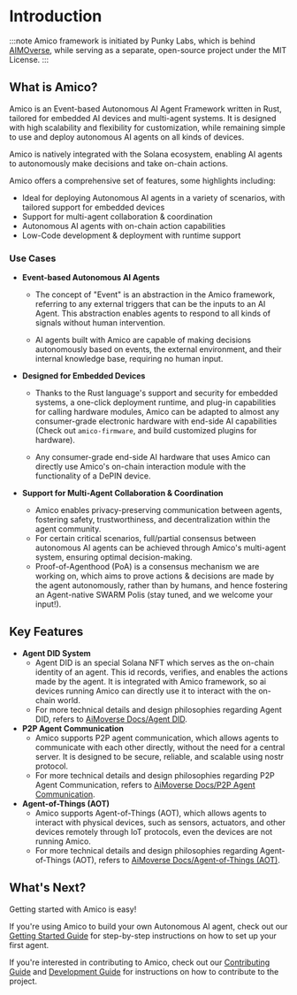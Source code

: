 # Introduction

:::note 
Amico framework is initiated by Punky Labs, which is behind [AIMOverse](https://aimoverse.xyz), while serving as a separate, open-source project under the MIT License.
:::

## What is Amico?

Amico is an Event-based Autonomous AI Agent Framework written in Rust, tailored for embedded AI devices and multi-agent systems. It is designed with high scalability and flexibility for customization, while remaining simple to use and deploy autonomous AI agents on all kinds of devices.

Amico is natively integrated with the Solana ecosystem, enabling AI agents to autonomously make decisions and take on-chain actions.

Amico offers a comprehensive set of features, some highlights including:

- Ideal for deploying Autonomous AI agents in a variety of scenarios, with tailored support for embedded devices
- Support for multi-agent collaboration & coordination
- Autonomous AI agents with on-chain action capabilities
- Low-Code development & deployment with runtime support

### Use Cases

- **Event-based Autonomous AI Agents**

  - The concept of "Event" is an abstraction in the Amico framework, referring to any external triggers that can be the inputs to an AI Agent. This abstraction enables agents to respond to all kinds of signals without human intervention.

  - AI agents built with Amico are capable of making decisions autonomously based on events, the external environment, and their internal knowledge base, requiring no human input.

- **Designed for Embedded Devices**

  - Thanks to the Rust language's support and security for embedded systems, a one-click deployment runtime, and plug-in capabilities for calling hardware modules, Amico can be adapted to almost any consumer-grade electronic hardware with end-side AI capabilities (Check out `amico-firmware`, and build customized plugins for hardware).

  - Any consumer-grade end-side AI hardware that uses Amico can directly use Amico's on-chain interaction module with the functionality of a DePIN device.

- **Support for Multi-Agent Collaboration & Coordination**

  - Amico enables privacy-preserving communication between agents, fostering safety, trustworthiness, and decentralization within the agent community.
  - For certain critical scenarios, full/partial consensus between autonomous AI agents can be achieved through Amico's multi-agent system, ensuring optimal decision-making.
  - Proof-of-Agenthood (PoA) is a consensus mechanism we are working on, which aims to prove actions & decisions are made by the agent autonomously, rather than by humans, and hence fostering an Agent-native SWARM Polis (stay tuned, and we welcome your input!).

## Key Features

- **Agent DID System**
  - Agent DID is an special Solana NFT which serves as the on-chain identity of an agent. This id records, verifies, and enables the actions made by the agent. It is integrated with Amico framework, so ai devices running Amico can directly use it to interact with the on-chain world.
  - For more technical details and design philosophies regarding Agent DID, refers to [AiMoverse Docs/Agent DID](https://aimoverse.gitbook.io/aimoverse/technical-deepdive/agent-did).
- **P2P Agent Communication**
  - Amico supports P2P agent communication, which allows agents to communicate with each other directly, without the need for a central server. It is designed to be secure, reliable, and scalable using nostr protocol.
  - For more technical details and design philosophies regarding P2P Agent Communication, refers to [AiMoverse Docs/P2P Agent Communication](https://aimoverse.gitbook.io/aimoverse/technical-deepdive/a2a-communication).
- **Agent-of-Things (AOT)**
  - Amico supports Agent-of-Things (AOT), which allows agents to interact with physical devices, such as sensors, actuators, and other devices remotely through IoT protocols, even the devices are not running Amico.
  - For more technical details and design philosophies regarding Agent-of-Things (AOT), refers to [AiMoverse Docs/Agent-of-Things (AOT)](https://aimoverse.gitbook.io/aimoverse/technical-deepdive/agent-of-everything-aoe).

## What's Next?

Getting started with Amico is easy!

If you're using Amico to build your own Autonomous AI agent, check out our [Getting Started Guide](/docs/getting-started/run) for step-by-step instructions on how to set up your first agent.

If you're interested in contributing to Amico, check out our [Contributing Guide](/docs/contributing) and [Development Guide](/docs/getting-started/development) for instructions on how to contribute to the project.
